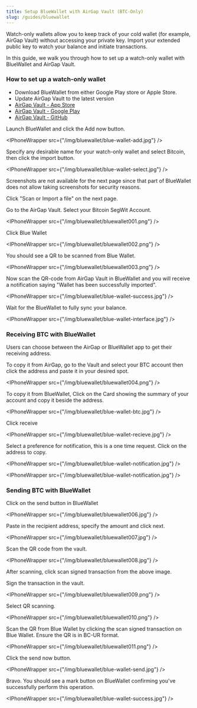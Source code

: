 ```yaml
---
title: Setup BlueWallet with AirGap Vault (BTC-Only)
slug: /guides/bluewallet
---
```



Watch-only wallets allow you to keep track of your cold wallet (for example, AirGap Vault) without accessing your private key. Import your extended public key to watch your balance and initiate transactions.

In this guide, we walk you through how to set up a watch-only wallet with BlueWallet and AirGap Vault.

### How to set up a watch-only wallet

- Download BlueWallet from either Google Play store or Apple Store.
- Update AirGap Vault to the latest version
- [AirGap Vault - App Store](https://itunes.apple.com/us/app/airgap-vault-secure-secrets/id1417126841?l=de&ls=1&mt=8)
- [AirGap Vault - Google Play](https://play.google.com/store/apps/details?id=it.airgap.vault)
- [AirGap Vault - GitHub](https://github.com/airgap-it/airgap-vault/releases)

Launch BlueWallet and click the Add now button.

<IPhoneWrapper src={"/img/bluewallet/blue-wallet-add.jpg"} />

Specify any desirable name for your watch-only wallet and select Bitcoin, then click the import button.

<IPhoneWrapper src={"/img/bluewallet/blue-wallet-select.jpg"} />

Screenshots are not available for the next page since that part of BlueWallet does not allow taking screenshots for security reasons.

Click "Scan or Import a file" on the next page.

Go to the AirGap Vault. Select your Bitcoin SegWit Account.

<IPhoneWrapper src={"/img/bluewallet/bluewallet001.png"} />

Click Blue Wallet

<IPhoneWrapper src={"/img/bluewallet/bluewallet002.png"} />

You should see a QR to be scanned from Blue Wallet.

<IPhoneWrapper src={"/img/bluewallet/bluewallet003.png"} />

Now scan the QR-code from AirGap Vault in BlueWallet and you will receive a notification saying "Wallet has been successfully imported".

<IPhoneWrapper src={"/img/bluewallet/blue-wallet-success.jpg"} />

Wait for the BlueWallet to fully sync your balance.

<IPhoneWrapper src={"/img/bluewallet/blue-wallet-interface.jpg"} />

### Receiving BTC with BlueWallet

Users can choose between the AirGap or BlueWallet app to get their receiving address.

To copy it from AirGap, go to the Vault and select your BTC account then click the address and paste it in your desired spot.

<IPhoneWrapper src={"/img/bluewallet/bluewallet004.png"} />

To copy it from BlueWallet, Click on the Card showing the summary of your account and copy it beside the address.

<IPhoneWrapper src={"/img/bluewallet/blue-wallet-btc.jpg"} />

Click receive

<IPhoneWrapper src={"/img/bluewallet/blue-wallet-recieve.jpg"} />

Select a preference for notification, this is a one time request. Click on the address to copy.

<IPhoneWrapper src={"/img/bluewallet/blue-wallet-notification.jpg"} />

<IPhoneWrapper src={"/img/bluewallet/blue-wallet-notification.jpg"} />

### Sending BTC with BlueWallet

Click on the send button in BlueWallet

<IPhoneWrapper src={"/img/bluewallet/bluewallet006.jpg"} />

Paste in the recipient address, specify the amount and click next.

<IPhoneWrapper src={"/img/bluewallet/bluewallet007.jpg"} />

Scan the QR code from the vault.

<IPhoneWrapper src={"/img/bluewallet/bluewallet008.jpg"} />

After scanning, click scan signed transaction from the above image.

Sign the transaction in the vault.

<IPhoneWrapper src={"/img/bluewallet/bluewallet009.png"} />

Select QR scanning.

<IPhoneWrapper src={"/img/bluewallet/bluewallet010.png"} />

Scan the QR from Blue Wallet by clicking the scan signed transaction on Blue Wallet. Ensure the QR is in BC-UR format.

<IPhoneWrapper src={"/img/bluewallet/bluewallet011.png"} />

Click the send now button.

<IPhoneWrapper src={"/img/bluewallet/blue-wallet-send.jpg"} />

Bravo. You should see a mark button on BlueWallet confirming you've successfully perform this operation.

<IPhoneWrapper src={"/img/bluewallet/blue-wallet-success.jpg"} />
